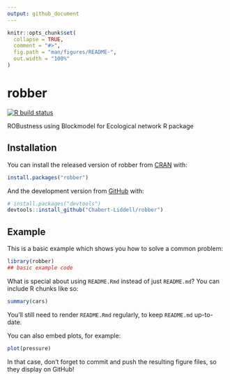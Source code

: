 ```yaml
---
output: github_document
---
```


<!-- README.md is generated from README.Rmd. Please edit that file -->

```r
knitr::opts_chunk$set(
  collapse = TRUE,
  comment = "#>",
  fig.path = "man/figures/README-",
  out.width = "100%"
)
```

# robber

<!-- badges: start -->
[![R build status](https://github.com/Chabert-Liddell/robber/workflows/R-CMD-check/badge.svg)](https://github.com/Chabert-Liddell/robber/actions)
<!-- badges: end -->

ROBustness using Blockmodel for Ecological network R package

## Installation

You can install the released version of robber from [CRAN](https://CRAN.R-project.org) with:

``` r
install.packages("robber")
```

And the development version from [GitHub](https://github.com/) with:

``` r
# install.packages("devtools")
devtools::install_github("Chabert-Liddell/robber")
```
## Example

This is a basic example which shows you how to solve a common problem:

```r
library(robber)
## basic example code
```

What is special about using `README.Rmd` instead of just `README.md`? You can include R chunks like so:

```r
summary(cars)
```

You'll still need to render `README.Rmd` regularly, to keep `README.md` up-to-date.

You can also embed plots, for example:

```r
plot(pressure)
```

In that case, don't forget to commit and push the resulting figure files, so they display on GitHub!
